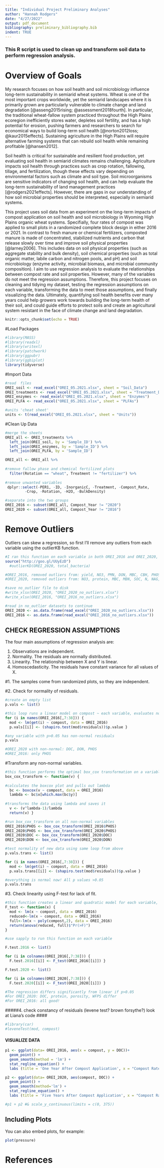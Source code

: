 ```yaml
---
title: "Individual Project Preliminary Analyses"
author: "Hannah Rodgers"
date: "4/27/2022"
output: pdf_document
bibliography: preliminary_bibliography.bib
indent: TRUE
---
```


### This R script is used to clean up and transform soil data to perform regression analysis.

# Overview of Goals

  My research focuses on how soil health and soil microbiology influence long-term sustainability in semiarid wheat systems. Wheat is one of the most important crops worldwide, yet the semiarid landscapes where it is primarily grown are particularly vulnerable to climate change and land degradation [@asseng2015rising; @assessment2018fourth]. In particular, the traditional wheat-fallow system practiced throughout the High Plains ecoregion inefficiently stores water, depletes soil fertility, and has a high potential for erosion, pushing farmers and researchers to search for economical ways to build long-term soil health [@norton2012loss; @kaur2015effects]. Sustaining agriculture in the High Plains will require alternative farming systems that can rebuild soil health while remaining profitable [@hansen2012].

   Soil health is critical for sustainable and resilient food production, yet evaluating soil health in semiarid climates remains challenging. Agriculture impacts soil health through practices such as crop rotation, fallowing, tillage, and fertilization, though these effects vary depending on environmental factors such as climate and soil type. Soil microorganisms are sensitive indicators of changing soil health, and can help evaluate the long-term sustainability of land management practices [@rodgers2021effects]. However, there are gaps in our understanding of how soil microbial properties should be interpreted, especially in semiarid systems. 
   
   This project uses soil data from an experiment on the long-term impacts of compost application on soil health and soil microbiology in Wyoming High Plains organic wheat systems. Specifially, four rates of compost was applied 
to small plots in a randomized complete block design in either 2016 or 2021. In contrast to fresh manure or chemical fertilizers, composted manure is made of concentrated, stabilized nutrients and carbon that release slowly over time and improve soil physical properties [@larney2006]. This includes data on soil physical properties (such as aggregate stability and bulk density), soil chemical properties (such as total organic matter, labile carbon and nitrogen pools, and pH) and soil microbiology (enzyme activity, microbial biomass, and microbial community composition). I aim to use regression analysis to evaluate the relationships between compost rate and soil properties. However, many of the variables do not meet the regression assumptions. Therefore, this project focuses on cleaning and tidying my dataset, testing the regression assumptions on each variable, transforming the data to meet those assumptions, and finally visualizing the data. Ultimately, quantifying soil health benefits over many years could help growers work towards building the long-term health of their soil, and could guide efforts to protect soils and create an agricultural system resistant in the face of climate change and land degradation.
  
```r
knitr::opts_chunk$set(echo = TRUE)
```

#Load Packages
```r
#library(MASS)
#library(readxl)
#library(writexl)
#library(patchwork)
#library(ggpubr)
#library(ggbiplot)
library(tidyverse)
```

#Import Data
```r
#read  files
OREI_soil <- read_excel("OREI_05.2021.xlsx", sheet = "Soil_Data")
OREI_treatments <- read_excel("OREI_05.2021.xlsx", sheet = "Treatment_Data_2021")
OREI_enzymes <- read_excel("OREI_05.2021.xlsx", sheet = "Enzymes")
OREI_PLFA <- read_excel("OREI_05.2021.xlsx", sheet = "PLFAs")

#units 'cheat sheet'
units <- t(read_excel("OREI_05.2021.xlsx", sheet = "Units"))
```

#Clean Up Data
```r
#merge the sheets
OREI_all <- OREI_treatments %>% 
  left_join(OREI_soil, by = 'Sample_ID') %>% 
  left_join(OREI_enzymes, by = 'Sample_ID') %>% 
  left_join(OREI_PLFA, by = 'Sample_ID')

OREI_all <- OREI_all %>% 
  
#remove fallow phase and chemical fertilized plots
  filter(Rotation == "wheat", Treatment != "fertilizer") %>% 
  
#remove unwanted variables
 dplyr::select(-PER1, -ID, -InorganicC, -Treatment, -Compost_Rate, 
         -Crop, -Rotation, -H2O, -BulkDensity) 

#separate into the two groups
OREI_2016 <- subset(OREI_all, Compost_Year != "2020")
OREI_2020 <- subset(OREI_all, Compost_Year != "2016")
```

# Remove Outliers

Outliers can skew a regression, so first I'll remove any outliers from each variable using the outlierKB function.
```r
#I ran this function on each variable in both OREI_2016 and OREI_2020, and removed outliers.
source("http://goo.gl/UUyEzD")
  #outlierKD(OREI_2020, total_bacteria)

#OREI_2016, removed outliers from: yield, NO3, PMN, DON, MBC, CBH, PHOS, NAG, actino,  gram_pos, AMF, sapro_fungi, total_MB, total_fungi
#OREI_2020, removed outliers from: NO3, protein, MBC, MBN, SOC, N, NAG, BX, AG, SUL

#save no_outlier file to disk
#write_xlsx(OREI_2020, "OREI_2020_no_outliers.xlsx")
#write_xlsx(OREI_2016, "OREI_2016_no_outliers.xlsx")

#read in no_outlier datasets to continue
OREI_2020 <- as.data.frame(read_excel("OREI_2020_no_outliers.xlsx"))
OREI_2016 <- as.data.frame(read_excel("OREI_2016_no_outliers.xlsx"))
```

## CHECK REGRESSION ASSUMPTIONS #
The four main assumptions of regression analysis are:

1. Observations are independent.
2. Normality. The residuals are normally distributed.
3. Linearity. The relationship between X and Y is linear.
4. Homoscedasticity. The residuals have constant variance for all values of X.

#1. The samples come from randomized plots, so they are independent.

#2. Check for normality of residuals.
```r
#create an empty list
p.vals <- list()

#this loop runs a linear model on compost ~ each variable, evaluates normality with the Shapiro test, and saves the p.value
for (i in names(OREI_2016[,7:38])) {
  mod <- lm(get(i) ~ compost, data = OREI_2016)
  p.vals[[i]] <- (shapiro.test(mod$residuals))$p.value }

#any variable with p>0.05 has non-normal residuals
p.vals

#OREI_2020 with non-normal: DOC, DON, PHOS
#OREI_2016: only PHOS
```

#Transform any non-normal variables.
```r
#this function performs the optimal box_cox transformation on a variable to make it normal
box_cox_transform <- function(v) {
  
#calculates the boxcox plot and pulls out lambda
  bc <- boxcox(v ~ compost, data = OREI_2016)
  lambda <- bc$x[which.max(bc$y)]
  
#transforms the data using lambda and saves it
  v <- (v^lambda-1)/lambda
  return(v) }

#run box_cox_transform on all non-normal variables
OREI_2016$PHOS <- box_cox_transform(OREI_2016$PHOS)
OREI_2020$PHOS <- box_cox_transform(OREI_2020$PHOS)
OREI_2020$DOC <- box_cox_transform(OREI_2020$DOC)
OREI_2020$DON <- box_cox_transform(OREI_2020$DON)

#test normality of new data using same loop from above
p.vals.trans <- list()

for (i in names(OREI_2016[,7:38])) {
  mod <- lm(get(i) ~ compost, data = OREI_2016)
  p.vals.trans[[i]] <- (shapiro.test(mod$residuals))$p.value }

#everything is normal now! All p values >0.05
p.vals.trans
```


#3. Check linearity using F-test for lack of fit.
```r
#this function creates a linear and quadratic model for each variable, and then tests whether the two models differ significantly using ANOVA
F_test <- function(x) {
  mod <- lm(x ~ compost, data = OREI_2016)
  reduced<-lm(x ~ compost, data = OREI_2016)
  full<-lm(x ~ poly(compost,2), data = OREI_2016)
  return(anova(reduced, full)$"Pr(>F)")
}

#use sapply to run this function on each variable

F.test.2016 <- list()

for (i in colnames(OREI_2016[,7:38])) {
  F.test.2016[[i]] <- F_test(OREI_2016[[i]]) }

F.test.2020 <- list()

for (i in colnames(OREI_2020[,7:38])) {
  F.test.2020[[i]] <- F_test(OREI_2020[[i]]) }

#The regression differs significantly from linear if p>0.05
#For OREI_2020: DOC, protein, porosity, WFPS differ
#For OREI_2016: all good!
```

#####4. check constancy of residuals (levene test? brown forsythe?) look at Liana's code ####
```r
#library(car)
#leveneTest(mod, compost)
```


#### VISUALIZE DATA ####
```r
p1 <- ggplot(data= OREI_2016, aes(x = compost, y = DOC))+
  geom_point() +
  geom_smooth(method = 'lm') +
  stat_regline_equation() +
  labs (title = 'One Year After Compost Application', x = "Compost Rate (Mg/ha)", y = "DOC (mg/kg)")

p2 <- ggplot(data= OREI_2020, aes(compost, DOC)) +
  geom_point() +
  geom_smooth(method='lm') +
  stat_regline_equation() +
  labs (title = 'Five Years After Compost Application', x = "Compost Rate (Mg/ha)", y = "DOC (mg/kg)")

#p1 + p2 #& scale_y_continuous(limits = c(0, 375)) 
```


## Including Plots

You can also embed plots, for example:

```r
plot(pressure)
```

# References
